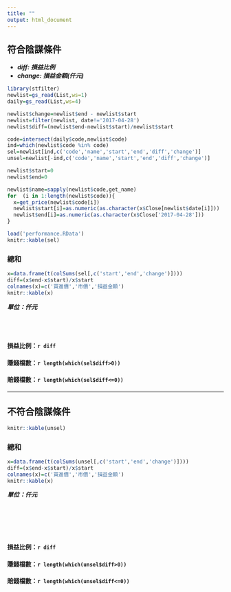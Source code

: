 ```yaml
---
title: ""
output: html_document
---
```


## 符合陰謀條件

- ***diff: 損益比例***
- ***change: 損益金額(仟元)***

```r
library(stfilter)
newlist=gs_read(List,ws=1)
daily=gs_read(List,ws=4)

newlist$change=newlist$end - newlist$start
newlist=filter(newlist, date!='2017-04-28')
newlist$diff=(newlist$end-newlist$start)/newlist$start

code=intersect(daily$code,newlist$code)
ind=which(newlist$code %in% code)
sel=newlist[ind,c('code','name','start','end','diff','change')]
unsel=newlist[-ind,c('code','name','start','end','diff','change')]

newlist$start=0
newlist$end=0

newlist$name=sapply(newlist$code,get_name)
for  (i in 1:length(newlist$code)){
  x=get_price(newlist$code[i])
  newlist$start[i]=as.numeric(as.character(x$Close[newlist$date[i]]))
  newlist$end[i]=as.numeric(as.character(x$Close['2017-04-28']))
}
```
```r
load('performance.RData')
knitr::kable(sel)
```


### 總和

```r
x=data.frame(t(colSums(sel[,c('start','end','change')])))
diff=(x$end-x$start)/x$start
colnames(x)=c('買進價','市價','損益金額')
knitr::kable(x)
```

***單位：仟元***
<br></br>
<br></br>

#### 損益比例：`r diff`
#### 賺錢檔數：`r length(which(sel$diff>0))`
#### 賠錢檔數：`r length(which(sel$diff<=0))`

---

## 不符合陰謀條件

```r
knitr::kable(unsel)
```

### 總和

```r
x=data.frame(t(colSums(unsel[,c('start','end','change')])))
diff=(x$end-x$start)/x$start
colnames(x)=c('買進價','市價','損益金額')
knitr::kable(x)
```

***單位：仟元***

<br></br>
<br></br>

#### 損益比例：`r diff`
#### 賺錢檔數：`r length(which(unsel$diff>0))`
#### 賠錢檔數：`r length(which(unsel$diff<=0))`
